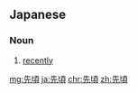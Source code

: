 ==Japanese==
{{ja-kanjitab|さき|ころ|k2=ごろ|r=y|yomi=kun}}

===Noun===
{{ja-noun|さきごろ}}

# [[recently]]

[[mg:先頃]]
[[ja:先頃]]
[[chr:先頃]]
[[zh:先頃]]